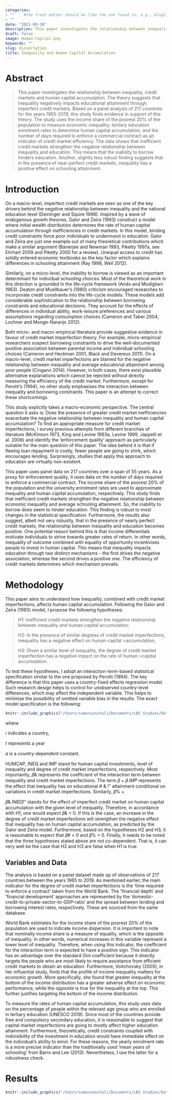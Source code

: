 ```yaml
---
categories:  
- ""    #the front matter should be like the one found in, e.g., blog2.md. It cannot be like the normal Rmd we used
- ""
date: "2021-09-30"
description: This paper investigates the relationship between inequality, credit markets and human capital accumulation. The theory suggests that inequality negatively impacts educational attainment through imperfect credit markets. Based on a panel analysis of 217 countries for the years 1965-2019, this study finds evidence in support of this theory.
draft: false
image: Human-Capital.png 
keywords: ""
slug: dissertation
title: Inequality and Human Capital Accumulation
---
```


# Abstract


>This paper investigates the relationship between inequality, credit markets and human capital accumulation. The theory suggests that inequality negatively impacts educational attainment through imperfect credit markets. Based on a panel analysis of 217 countries for the years 1965-2019, this study finds evidence in support of this theory. The study uses the income share of the poorest 20% of the population to measure economic inequality; tertiary education enrolment rates to determine human capital accumulation; and the number of days required to enforce a commercial contract as an indicator of credit market efficiency. The data shows that inefficient credit markets strengthen the negative relationship between inequality and education. This means that the inability to borrow hinders education. Another, slightly less robust finding suggests that in the presence of near-perfect credit markets, inequality has a positive effect on schooling attainment.


# Introduction

On a macro-level, imperfect credit markets are seen as one of the key drivers behind the negative relationship between inequality and the national education level (Deininger and Squire 1998). Inspired by a wave of endogenous growth theories, Galor and Zeira (1993) construct a model where initial wealth distribution determines the rate of human capital accumulation through inefficiencies in credit markets. In this model, binding credit constraints force poor individuals to underinvest in education. Galor and Zeira are just one example out of many theoretical contributions which make a similar argument (Banerjee and Newman 1993, Piketty 1997a, see Ehrhart 2009 and Piketty 2000 for a review). Unequal access to credit has solidly entered economic textbooks as the key factor which explains differences in schooling attainment (Ray 1998, Weil 2012).

Similarly, on a micro-level, the inability to borrow is viewed as an important determinant for individual schooling choices. Most of the theoretical work in this direction is grounded in the life-cycle framework (Ando and Modigliani 1963). Deaton and Muellbauer’s (1980) criticism encouraged researches to incorporate credit constraints into the life-cycle models. These models add considerable sophistication to the relationship between borrowing constraints and educational decisions. They account for the effects of differences in individual ability, work-leisure preferences and various assumptions regarding consumption choices (Cameron and Taber 2004, Lochner and Monge-Naranjo 2012).

Both micro- and macro-empirical literature provide suggestive evidence in favour of credit market imperfection theory. For example, micro-empirical researchers suspect borrowing constraints to drive the well-documented positive association between parental income and individual schooling choices (Cameron and Heckman 2001, Black and Devereux 2011). On a macro-level, credit market imperfections are blamed for the negative relationship between inequality and average educational attainment among poor people (Cingano 2014). However, in both cases, there exist plausible alternative explanations which cannot be rejected without directly measuring the efficiency of the credit market. Furthermore, except for Perotti’s (1994), no other study emphasises the interaction between inequality and borrowing constraints. This paper is an attempt to correct these shortcomings.


This study explicitly takes a macro-economic perspective. The central question it asks is: Does the presence of greater credit market inefficiencies exacerbate the negative relationship between inequality and human capital accumulation?
To find an appropriate measure for credit market imperfections, I survey previous attempts from different branches of literature (McKinnon 1973, King and Levine 1993a, Levine 1999, Jappelli et al. 2006) and identify the ‘enforcement quality’ approach as particularly suitable for the main question of this paper. The idea behind it is that if fleeing loan repayment is costly, fewer people are going to shirk, which encourages lending. Surprisingly, studies that apply this approach to education are virtually non-existent.

This paper uses panel data on 217 countries over a span of 55 years. As a proxy for enforcement quality, it uses data on the number of days required to enforce a commercial contract. The income share of the poorest 20% of the population and the university enrolment rates are used to approximate inequality and human capital accumulation, respectively.
This study finds that inefficient credit markets strengthen the negative relationship between economic inequality and average schooling attainment. So, the inability to borrow does seem to hinder education. This finding is robust to most changes in the statistical specification. Furthermore, the results also suggest, albeit not very robustly, that in the presence of nearly perfect credit markets, the relationship between inequality and education becomes positive. One potential reason behind this is that income differentials motivate individuals to strive towards greater rates of return. In other words, inequality of outcome combined with equality of opportunity incentivises people to invest in human capital. This means that inequality impacts education through two distinct mechanisms - the first drives the negative association, whereas the second drives a positive one. The efficiency of credit markets determines which mechanism prevails.


# Methodology

This paper aims to understand how inequality, combined with credit market imperfections, affects human capital accumulation. Following the Galor and Zeira (1993) model, I propose the following hypotheses:


> H1: Inefficient credit markets strengthen the negative relationship between inequality and human capital accumulation;
>
> H2: In the presence of similar degrees of credit market imperfections, inequality has a negative effect on human capital  >accumulation;
>
>H3: Given a similar level of inequality, the degree of credit market imperfection has a negative impact on the rate of human >capital accumulation.


To test these hypotheses, I adopt an interaction-term-based statistical specification similar to the one proposed by Perotti (1994). The key difference is that this paper uses a country-fixed effects regression model. Such research design helps to control for unobserved country-level differences, which may affect the independent variable. This helps to minimise the possibility of omitted variable bias in the results. The exact model specification is the following:


```r
knitr::include_graphics("/Users/samonsanchuli/Documents/LBS Studies/Data Analytics/my_website/static/img/blogs/dissertation_forlmula.png")
```



where 

𝑖 indicates a country, 

𝑡 represents a year

𝛼 is a country-dependent constant.

HUMCAP, INEQ and IMP stand for human capital investments, level of inequality and degree of credit market imperfections, respectively. Most importantly, 𝛽& represents the coefficient of the interaction term between inequality and credit market imperfections.
The term 𝛽 + 𝛽 𝐼𝑀𝑃 represents the effect that inequality has on educational # & !"
attainment conditional on variations in credit market imperfections. Similarly, 𝛽% +

 𝛽& 𝐼𝑁𝐸𝑄!" stands for the effect of imperfect credit market on human capital accumulation with the given level of inequality. Therefore, in accordance with H1, one would expect 𝛽& < 0. If this is the case, an increase in the degree of credit market imperfections will strengthen the negative effect that inequality has on human capital accumulation, as predicted by the Galor and Zeira model. Furthermore, based on the hypotheses H2 and H3, it is reasonable to expect that 𝛽# < 0 and 𝛽% < 0. Finally, it needs to be noted that the three hypotheses stated above are not co-dependent. That is, it can very well be the case that H2 and H3 are false when H1 is true.
 
 
## Variables and Data

The analysis is based on a panel dataset made up of observations of 217 countries between the years 1965 to 2019. As mentioned earlier, the main indicator for the degree of credit market imperfections is the ‘time required to enforce a contract’ taken from the World Bank. The ‘financial depth’ and ‘financial development’ approaches are represented by the ‘domestic-credit-to-private-sector-to-GDP-ratio’ and the spread between lending and borrowing interest rates, respectively. These are sourced from the same database.

World Bank estimates for the income share of the poorest 20% of the population are used to indicate income dispersion. It is important to note that nominally income share is a measure of equality, which is the opposite of inequality. In other words, numerical increases in this variable represent a lower level of inequality. Therefore, when using this indicator, the coefficient for the interaction term is expected to have a positive sign. This indicator has an advantage over the standard Gini coefficient because it directly targets the people who are most likely to require assistance from efficient credit markets to obtain an education. Furthermore, Voitchovsky (2005), in her influential study, finds that the profile of income inequality matters for economic growth. More specifically, she found that greater inequality at the bottom of the income distribution has a greater adverse effect on economic performance, while the opposite is true for the inequality at the top. This further justifies targeting the bottom of the income distribution.

To measure the rates of human capital accumulation, this study uses data on the percentage of people within the relevant age group who are enrolled in tertiary education (UNESCO 2019). Since most of the countries provide free and compulsory secondary education, it is reasonable to suggest that capital market imperfections are going to mostly affect higher education attainment. Furthermore, theoretically, credit constraints coupled with indivisibility of the investment in education would have immediate effect on the individual’s ability to enrol. For these reasons, the yearly enrolment rate is a more precise indicator than the traditionally used ‘mean years of schooling’ from Barro and Lee (2013). Nevertheless, I use the latter for a robustness check.

# Results

```r
knitr::include_graphics("/Users/samonsanchuli/Documents/LBS Studies/Data Analytics/my_website/static/img/blogs/dissertation_results.png")
```


